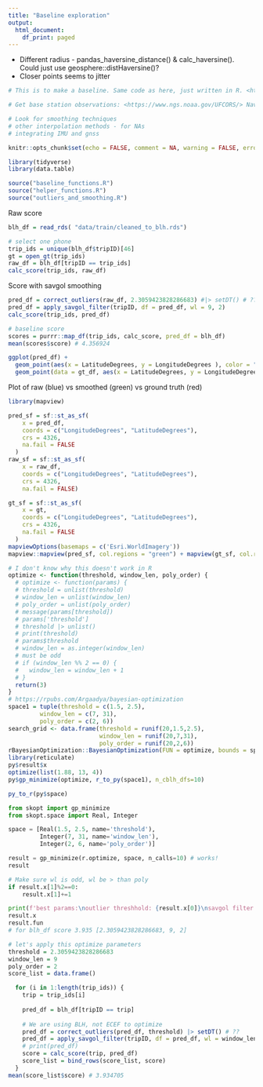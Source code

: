 ```yaml
---
title: "Baseline exploration"
output:
  html_document:
    df_print: paged
---
```


+ Different radius - pandas_haversine_distance() & calc_haversine(). Could just use geosphere::distHaversine()? 
+ Closer points seems to jitter 

```r
# This is to make a baseline. Same code as here, just written in R. <https://www.kaggle.com/code/saitodevel01/gsdc2-baseline-submission> And here: <https://www.kaggle.com/code/ravishah1/gsdc2-savgol-filter-outlier-removal-with-bo>

# Get base station observations: <https://www.ngs.noaa.gov/UFCORS/> Navigation data for GNSS constellations: <https://igs.bkg.bund.de/root_ftp/IGS/BRDC/>

# Look for smoothing techniques
# other interpolation methods - for NAs
# integrating IMU and gnss
```

```r
knitr::opts_chunk$set(echo = FALSE, comment = NA, warning = FALSE, error = FALSE, message = FALSE, tidy = TRUE, fig.dim = c(10, 6), global.par = TRUE)
```

```r
library(tidyverse)
library(data.table)

source("baseline_functions.R")
source("helper_functions.R")
source("outliers_and_smoothing.R")
```

Raw score
```r
blh_df = read_rds( "data/train/cleaned_to_blh.rds")

# select one phone
trip_ids = unique(blh_df$tripID)[46]
gt = open_gt(trip_ids)
raw_df = blh_df[tripID == trip_ids]
calc_score(trip_ids, raw_df)
```

Score with savgol smoothing
```r
pred_df = correct_outliers(raw_df, 2.3059423828286683) #|> setDT() # ??
pred_df = apply_savgol_filter(tripID, df = pred_df, wl = 9, 2)
calc_score(trip_ids, pred_df)
```

```r
# baseline score
scores = purrr::map_df(trip_ids, calc_score, pred_df = blh_df)
mean(scores$score) # 4.356924
```



```r
ggplot(pred_df) +
  geom_point(aes(x = LatitudeDegrees, y = LongitudeDegrees ), color = "red") +
  geom_point(data = gt_df, aes(x = LatitudeDegrees, y = LongitudeDegrees), color = "green", size = .5)
```

Plot of raw (blue) vs smoothed (green) vs ground truth (red)

```r
library(mapview)

pred_sf = sf::st_as_sf(
    x = pred_df,
    coords = c("LongitudeDegrees", "LatitudeDegrees"),
    crs = 4326,
    na.fail = FALSE
  )
raw_sf = sf::st_as_sf(
    x = raw_df,
    coords = c("LongitudeDegrees", "LatitudeDegrees"),
    crs = 4326,
    na.fail = FALSE)

gt_sf = sf::st_as_sf(
    x = gt,
    coords = c("LongitudeDegrees", "LatitudeDegrees"),
    crs = 4326,
    na.fail = FALSE
  )
mapviewOptions(basemaps = c('Esri.WorldImagery'))
mapview::mapview(pred_sf, col.regions = "green") + mapview(gt_sf, col.regions = "red") + mapview(raw_sf, col.regions = "blue")
```

```r
# I don't know why this doesn't work in R
optimize <- function(threshold, window_len, poly_order) {
  # optimize <- function(params) {
  # threshold = unlist(threshold)
  # window_len = unlist(window_len)
  # poly_order = unlist(poly_order)
  # message(params[threshold])
  # params['threshold']
  # threshold |> unlist()
  # print(threshold)
  # params$threshold
  # window_len = as.integer(window_len)
  # must be odd
  # if (window_len %% 2 == 0) {
  #   window_len = window_len + 1
  # }
  return(3)
}
# https://rpubs.com/Argaadya/bayesian-optimization
space1 = tuple(threshold = c(1.5, 2.5), 
         window_len = c(7, 31),
         poly_order = c(2, 6))
search_grid <- data.frame(threshold = runif(20,1.5,2.5),
                          window_len = runif(20,7,31),
                          poly_order = runif(20,2,6))
rBayesianOptimization::BayesianOptimization(FUN = optimize, bounds = space, init_grid_dt = search_grid, n_iter = 2)
library(reticulate)
py$result$x
optimize(list(1.88, 13, 4))
py$gp_minimize(optimize, r_to_py(space1), n_cblh_dfs=10)

py_to_r(py$space)
```

```python
from skopt import gp_minimize
from skopt.space import Real, Integer

space = [Real(1.5, 2.5, name='threshold'), 
         Integer(7, 31, name='window_len'), 
         Integer(2, 6, name='poly_order')]

result = gp_minimize(r.optimize, space, n_calls=10) # works!
result

# Make sure wl is odd, wl be > than poly
if result.x[1]%2==0:
    result.x[1]+=1

print(f'best params:\noutlier threshhold: {result.x[0]}\nsavgol filter window length: {result.x[1]}\nsavgol filter poly order: {result.x[2]}')
result.x
result.fun
# for blh_df score 3.935 [2.3059423828286683, 9, 2]
```

```r
# let's apply this optimize parameters
threshold = 2.3059423828286683
window_len = 9
poly_order = 2
score_list = data.frame()

  for (i in 1:length(trip_ids)) {
    trip = trip_ids[i]
    
    pred_df = blh_df[tripID == trip]
    
    # We are using BLH, not ECEF to optimize
    pred_df = correct_outliers(pred_df, threshold) |> setDT() # ??
    pred_df = apply_savgol_filter(tripID, df = pred_df, wl = window_len, poly_order)
    # print(pred_df)
    score = calc_score(trip, pred_df)
    score_list = bind_rows(score_list, score)
  }
mean(score_list$score) # 3.934705
```
